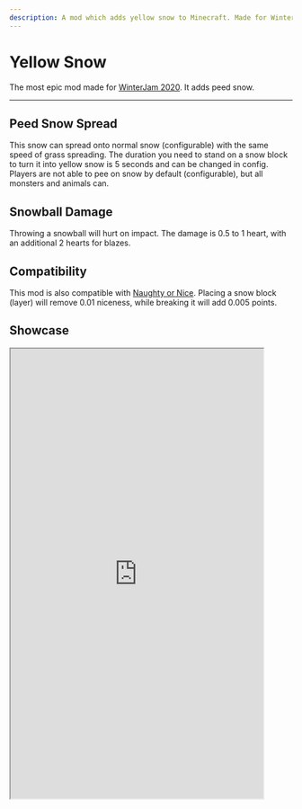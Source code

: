 ```yaml
---
description: A mod which adds yellow snow to Minecraft. Made for WinterJam.
---
```


# Yellow Snow


<ProjectHeader slug="yellow-snow" mcVersion="1.17" />

The most epic mod made for [WinterJam 2020](https://www.curseforge.com/minecraft/modpacks/mmds-winterjam-2020). It adds
peed snow.

---

## Peed Snow Spread

This snow can spread onto normal snow (configurable) with the same speed of grass spreading. The duration you need to
stand on a snow block to turn it into yellow snow is 5 seconds and can be changed in config. Players are not able to pee
on snow by default (configurable), but all monsters and animals can.

## Snowball Damage

Throwing a snowball will hurt on impact. The damage is 0.5 to 1 heart, with an additional 2 hearts for blazes.

## Compatibility

This mod is also compatible with [Naughty or Nice](https://www.curseforge.com/minecraft/mc-mods/naughty-or-nice).
Placing a snow block (layer) will remove 0.01 niceness, while breaking it will add 0.005 points.

## Showcase

<iframe
width="450"
height="801"
src="https://www.youtube.com/embed/dv5PyAPh-EQ"
allow="accelerometer; autoplay; clipboard-write; encrypted-media; gyroscope; picture-in-picture"
allowFullScreen></iframe>
